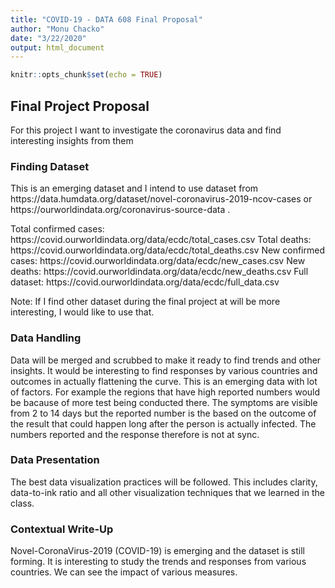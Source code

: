 ```yaml
---
title: "COVID-19 - DATA 608 Final Proposal"
author: "Monu Chacko"
date: "3/22/2020"
output: html_document
---
```


```r
knitr::opts_chunk$set(echo = TRUE)
```

## Final Project Proposal

For this project I want to investigate the coronavirus data and find interesting insights from them

### Finding Dataset 

This is an emerging dataset and I intend to use dataset from https://data.humdata.org/dataset/novel-coronavirus-2019-ncov-cases or https://ourworldindata.org/coronavirus-source-data . 

Total confirmed cases: https://covid.ourworldindata.org/data/ecdc/total_cases.csv
Total deaths: https://covid.ourworldindata.org/data/ecdc/total_deaths.csv
New confirmed cases: https://covid.ourworldindata.org/data/ecdc/new_cases.csv
New deaths: https://covid.ourworldindata.org/data/ecdc/new_deaths.csv
Full dataset: https://covid.ourworldindata.org/data/ecdc/full_data.csv

Note: If I find other dataset during the final project at will be more interesting, I would like to use that.


### Data Handling

Data will be merged and scrubbed to make it ready to find trends and other insights. It would be interesting to find responses by various countries and outcomes in actually flattening the curve. This is an emerging data with lot of factors. For example the regions that have high reported numbers would be bacause of more test being conducted there. The symptoms are visible from 2 to 14 days but the reported number is the based on the outcome of the result that could happen long after the person is actually infected. The numbers reported and the response therefore is not at sync.

### Data Presentation

The best data visualization practices will be followed. This includes clarity, data-to-ink ratio and all other visualization techniques that we learned in the class.

### Contextual Write-Up

Novel-CoronaVirus-2019 (COVID-19) is emerging and the dataset is still forming. It is interesting to study the trends and responses from various countries. We can see the impact of various measures.

